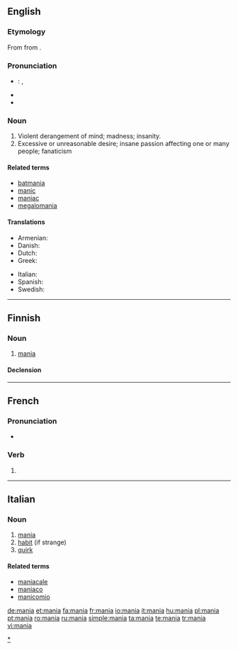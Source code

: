 {{also|-mania|manía}}
==English==

===Etymology===
From {{etyl|la|en}} {{term|mania|lang=la}} from {{etyl|grc|en}} {{term|μανία||madness|tr=mania|lang=grc|sc=polytonic}}.

===Pronunciation===
* {{a|US}}: {{IPA|/ˈmeɪniə/}}, {{SAMPA|/"meIni@/}}
* {{hyphenation|ma|nia}}
* {{rhymes|eɪnɪə}}

===Noun===
{{wikipedia}}
{{en-noun}}

# Violent derangement of mind; madness; insanity.
# Excessive or unreasonable desire; insane passion affecting one or many people; fanaticism
<!-- Modified Webster 1913 defs -->

====Related terms====
* [[batmania]]
* [[manic]]
* [[maniac]]
* [[megalomania]]

====Translations====
{{trans-top|violent derangement}}
* Armenian: {{t|hy|մոլուցք|tr=moluc’k’|sc=Armn|xs=Armenian}}
* Danish: {{t|da|mani|c}}
* Dutch: {{t+|nl|manie|f}}
* Greek: {{t+|el|μανία|f|tr=mania|sc=Grek}}
{{trans-mid}}
* Italian: {{t+|it|mania|f}}
* Spanish: {{t+|es|manía|f}}
* Swedish: {{t-|sv|mani|c}}
{{trans-bottom}}

[[Category:Manias|*]]

----

==Finnish==

===Noun===
{{infl|fi|noun}}

# [[#English|mania]]

====Declension====
{{fi-decl-kulkija|mani}}

----

==French==

===Pronunciation===
* {{IPA|/ma.nja/|lang=fr}}

===Verb===
{{fr-verb-form}}

# {{form of|[[first-person|First-person]] [[singular]] [[past historic]]|manier|lang=French}}

----

==Italian==

===Noun===
{{it-noun|mani|f|a|e}}

# [[#English|mania]]
# [[habit]] (if strange)
# [[quirk]]

====Related terms====
* [[maniacale]]
* [[maniaco]]
* [[manicomio]]

[[de:mania]]
[[et:mania]]
[[fa:mania]]
[[fr:mania]]
[[io:mania]]
[[it:mania]]
[[hu:mania]]
[[pl:mania]]
[[pt:mania]]
[[ro:mania]]
[[ru:mania]]
[[simple:mania]]
[[ta:mania]]
[[te:mania]]
[[tr:mania]]
[[vi:mania]]